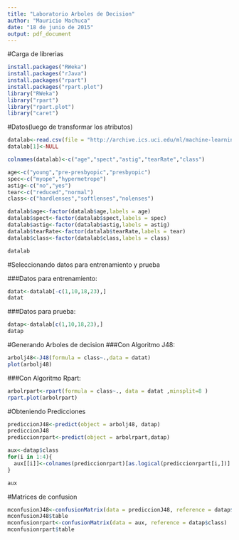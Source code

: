 ```yaml
---
title: "Laboratorio Arboles de Decision"
author: "Mauricio Machuca"
date: "18 de junio de 2015"
output: pdf_document
---
```

#Carga de librerias
```r
install.packages("RWeka")
install.packages("rJava")
install.packages("rpart")
install.packages("rpart.plot")
library("RWeka")
library("rpart")
library("rpart.plot")
library("caret")
```

#Datos(luego de transformar los atributos)

```r

datalab<-read.csv(file = "http://archive.ics.uci.edu/ml/machine-learning-databases/lenses/lenses.data",header = F, sep = "")
datalab[1]<-NULL

colnames(datalab)<-c("age","spect","astig","tearRate","class")

age<-c("young","pre-presbyopic","presbyopic")
spec<-c("myope","hypermetrope") 
astig<-c("no","yes") 
tear<-c("reduced","normal")
class<-c("hardlenses","softlenses","nolenses")

datalab$age<-factor(datalab$age,labels = age)
datalab$spect<-factor(datalab$spect,labels = spec)
datalab$astig<-factor(datalab$astig,labels = astig)
datalab$tearRate<-factor(datalab$tearRate,labels = tear)
datalab$class<-factor(datalab$class,labels = class)

datalab
```
#Seleccionando datos para entrenamiento y prueba

###Datos para entrenamiento:
```r
datat<-datalab[-c(1,10,18,23),]
datat
```
###Datos para prueba:
```r
datap<-datalab[c(1,10,18,23),]
datap


```


#Generando Arboles de decision
###Con Algoritmo J48:
```r
arbolj48<-J48(formula = class~.,data = datat)
plot(arbolj48)
```

###Con Algoritmo Rpart:
```r
arbolrpart<-rpart(formula = class~., data = datat ,minsplit=8 )
rpart.plot(arbolrpart)
```


#Obteniendo Predicciones
```r
prediccionJ48<-predict(object = arbolj48, datap)
prediccionJ48
prediccionrpart<-predict(object = arbolrpart,datap)
```
```r
aux<-datap$class
for(i in 1:4){
  aux[[i]]<-colnames(prediccionrpart)[as.logical(prediccionrpart[i,])]
}
```
```r
aux
```



#Matrices de confusion
```r
mconfusionJ48<-confusionMatrix(data = prediccionJ48, reference = datap$class)
mconfusionJ48$table
mconfusionrpart<-confusionMatrix(data = aux, reference = datap$class)
mconfusionrpart$table
```
